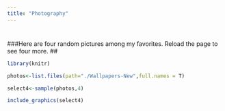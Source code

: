 ```yaml
---
title: "Photography"
---
```


# 

###Here are four random pictures among my favorites. Reload the page to see four more.
##
``` r
library(knitr)

photos<-list.files(path="./Wallpapers-New",full.names = T)

select4<-sample(photos,4)

include_graphics(select4)
```


